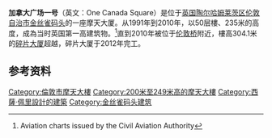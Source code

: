 {{NoteTA
|G1=UK Places
|G2=Unit
}}
{{Infobox building
|name               = 加拿大广场一号<br/>One Canada Square
|image              = Canary Wharf 1 Canada Square.png
|image_size         = 250px
|caption            = 英国第二高的建筑物
|highest_region     = 英国
|highest_start      = 1991年
|highest_prev       = [[42大廈|42大廈]]
|highest_end        = 2010年
|highest_next       = [[碎片大厦|碎片大厦]]
|start_date         = 1988年
|completion_date    = 1991年<ref name="cwcontractors">Canary Wharf Contractors Limited, {{cite web |url=http://www.cwcontractors.com/projectsOneCanada.asp |title=存档副本 |accessdate=2007-07-15 |deadurl=yes |archiveurl=https://web.archive.org/web/20070929212205/http://www.cwcontractors.com/projectsOneCanada.asp |archivedate=2007-09-29 }} Some of our projects > One Canada Square > One Canada Square, Canary Wharf Contractors website, Canary Wharf Contractors Limited. Accessed 25 May 2008 15:30 BST.</ref><ref name="cwhistorypage">Canary Wharf Group plc, {{cite web |url=http://www.canarywharf.com/mainFrm1.asp?strSelectedArea=History |title=存档副本 |accessdate=2006-08-15 |deadurl=yes |archiveurl=https://web.archive.org/web/20071203014042/http://www.canarywharf.com/mainFrm1.asp?strSelectedArea=History |archivedate=2007-12-03 }} History, official Canary Wharf website, Canary Wharf Group plc. Accessed 25 May 2008 14:38 BST.</ref><ref>The Open University http://www.open2.net/modernity/3_17.htm {{Wayback|url=http://www.open2.net/modernity/3_17.htm |date=20110611093118 }} A-Z Index > From Here to Modernity > Buildings > Canary Wharf > Canary Wharf, Open2 website, The Open University. Accessed 25 May 2008 15:39 BST. WARNING: THIS ARTICLE CONTAINS ERRORS.</ref>
|building_type      = 商业建筑<ref name="dsf">Canary Wharf Group plc, {{cite web |url=http://www.canarywharf.com/estate/estate/ds7/info.htm |title=存档副本 |accessdate=2008-04-20 |deadurl=yes |archiveurl=https://web.archive.org/web/20090620111212/http://www.canarywharf.com/estate/estate/ds7/info.htm |archivedate=2009-06-20 }} The Estate > Buildings > One Canada Square > More information > One Canada Square Facts, official Canary Wharf website, Canary Wharf Group plc. Accessed 25 May 2008 14:45 BST.</ref>
|location           =  英国英格兰伦敦
|latd  = 51| latm = 30| lats = 18| latNS = N
|longd = 0| longm = 01| longs = 10.6| longEW = W
|iso_region         = GB_scale:5000
|coordinates_display= title
|top_floor          =
|antenna_spire      = {{convert|770|ft|m|0}} [[above_ground_level|AGL]] <br /> / <br />{{convert|800|ft|m}}<ref name="facts">Canary Wharf Group plc, {{cite web |url=http://www.canarywharf.com/factfile/1can_pagr2.asp |title=存档副本 |accessdate=2008-04-20 |deadurl=yes |archiveurl=https://web.archive.org/web/20090620111242/http://www.canarywharf.com/factfile/1can_pagr2.asp |archivedate=2009-06-20 }} Fact File > One Canada Square > One Canada Square, official Canary Wharf website, Canary Wharf Group plc. Accessed 25 May 2008 14:55 BST.</ref> [[above_sea_level|ASL]]
|floor_count        = 50<ref name="dsf"/>
|floor_area         = {{convert| 1200000|sqft|m2|-3|abbr=on}}<ref name="buildprofile">Canary Wharf Group plc, {{cite web |url=http://www.canarywharf.com/estate/estate/ds7/ds7_r.htm |title=存档副本 |accessdate=2008-04-20 |deadurl=yes |archiveurl=https://web.archive.org/web/20080609003138/http://www.canarywharf.com/estate/estate/ds7/ds7_r.htm |archivedate=2008-06-09 }} The Estate - Buildings - One Canada Square - Building profile - Building profile, official Canary Wharf website, Canary Wharf Group plc. Retrieved 25 May 2008 14:52 BST.</ref>
|elevator_count     = 32 + 3 freight + 2 firemen<ref name="dsf"/>
|cost               = 2.16亿英镑
|architect          = {{flagicon|United States}} [[César_Pelli|César Pelli]] & Associates<ref name="buildprofile"/><ref name="buildingmag">Unknown author, http://www.building.co.uk/story.asp?sectioncode=32&storycode=3048265 "Faster, higher, stronger", Building website, Canary Wharf supplement 2005, 2005. Retrieved 25 May 2008 14:26 BST.</ref><ref>Pelli Clarke Pelli Architects (formerly Cesar Pelli & Associates) {{cite web |url=http://www.cesar-pelli.com/ |title=存档副本 |accessdate=2008-04-26 |deadurl=yes |archiveurl=https://web.archive.org/web/20080516032555/http://www.cesar-pelli.com/ |archivedate=2008-05-16 }} Projects > Office Buildings > One Canada Square > One Canada Square, Pelli Clarke Pelli Architects website, Pelli Clarke Pelli Architects.  Accessed 25 May 2008 17:00 BST.</ref><ref name="surveyoflondon"/><br />{{flagicon|Canada}} Adamson Associates<ref name="buildingmag"/><ref name="surveyoflondon"/><ref>Answers Corporation http://www.answers.com/topic/adamson-associates-2?cat=entertainment {{Wayback|url=http://www.answers.com/topic/adamson-associates-2?cat=entertainment |date=20150402100816 }} "Art Encyclopedia: Adamson Associates", "Answers.com" website, Answers Corporation. Accessed 25 May 2008 19:52 BST.</ref><br />{{Flagicon|United Kingdom}} Frederick Gibberd Coombes & Partners<ref name="buildingmag"/><ref>Gibberd http://www.gibberd.com/ {{Wayback|url=http://www.gibberd.com/ |date=20110722044457 }} Projects > Office > Canary Wharf > Canary Wharf, Gibberd website, Gibberd. Accessed 25 May 2008 19:46 BST. (Frederick Gibberd Coombes & Partners are now known as Frederick Gibberd Partnership)</ref><ref name="surveyoflondon"/>
|structural_engineer= {{flagicon|Canada}} MS Yolles & Partners<ref name="buildingmag"/><br />{{Flagicon|United Kingdom}} Waterman Partnership<ref name="buildingmag"/><ref>Waterman Group http://www.watermangroup.co.uk/wg/download/book/Chapter4a.pdf {{Wayback|url=http://www.watermangroup.co.uk/wg/download/book/Chapter4a.pdf |date=20080527232308 }} "Ingenuity and Engineering - The Waterman Story - The first 50 years", Chapter 4, page 45 of document or page 11 of PDF file, Waterman Group website, Waterman Group, no publication date stated.  Accessed 25 May 2008 20:04 BST.</ref>
|main_contractor    = {{Flagicon|United Kingdom}} [[Sir_Robert_McAlpine|Sir Robert McAlpine]] <ref name="surveyoflondon">Hermione Hobhouse http://www.british-history.ac.uk/report.aspx?compid=46550 {{Wayback|url=http://www.british-history.ac.uk/report.aspx?compid=46550 |date=20121015035844 }} "Modern Docklands: Gazetteer of modern non-housing developments", "Survey of London: volumes 43 and 44: Poplar, Blackwall and Isle of Dogs", 1994. Retrieved 28 April 2008</ref><br />{{flagicon|Canada}} Ellis Don<ref name="surveyoflondon"/><br />{{Flagicon|United States}} Lehrer McGovern<ref name="surveyoflondon"/><br />{{Flagicon|United Kingdom}} Bovis<br /> {{Flagicon|United Kingdom}} Balfour Beatty<br />{{flagicon|Canada}} [[Olympia_&_York|Olympia & York]]<br />+ approximately 40 sub-contractors
|developer          = {{flagicon|Canada}} [[Olympia_&_York|Olympia & York]]<ref name="cwhistorypage"/><ref>John Grigsby http://www.lddc-history.org.uk/property/index.html {{Wayback|url=http://www.lddc-history.org.uk/property/index.html |date=20080708200347 }} "LDDC Monograph" "Attracting Investment - Creating Value Establishing a Property Market in London Docklands", LDDC History Pages, IJP Community Regeneration, 12 June 2007. Accessed 24 May 2008.</ref>
|owner              = {{flagicon|United Kingdom}} [[金丝雀码头集团|金丝雀码头集团]] plc （现在主要持股人为歌鸟房地产 plc<ref>Songbird Estates plc {{cite web |url=http://www.songbirdestates.com/Corporate-Profile/index.asp |title=存档副本 |accessdate=2008-04-26 |deadurl=yes |archiveurl=https://web.archive.org/web/20080505102837/http://www.songbirdestates.com/Corporate-Profile/index.asp |archivedate=2008-05-05 }} Company Overview / AIM Rule 26 > 'Company Overview and Alternative Investment Market ("AIM") Rule 26', Songbird Estates website, Songbird Estates plc, 25 May 2008.  Accessed 25 May 2008 20:08 BST.</ref>）
|management         = {{flagicon|United Kingdom}} [[金丝雀码头集团|金丝雀码头集团]] plc
|references         = <ref>{{skyscraperpage|88}}</ref>
}}

'''加拿大广场一号'''（英文：One Canada Square）是位于[[英国|英国]][[陶尔哈姆莱茨区|陶尔哈姆莱茨区]][[伦敦自治市|伦敦自治市]][[金丝雀码头|金丝雀码头]]的一座摩天大厦。从1991年到2010年，以50层樓、235米的高度，成為当时英国第一高建筑物。<ref name="ReferenceA">Aviation charts issued by the Civil Aviation Authority</ref>直到2010年被位于[[伦敦桥|伦敦桥]]附近，樓高304.1米的[[碎片大厦|碎片大厦]]超越，碎片大厦于2012年完工。

==参考资料==
{{Reflist}}

[[Category:倫敦市摩天大樓|Category:倫敦市摩天大樓]]
[[Category:200米至249米高的摩天大樓|Category:200米至249米高的摩天大樓]]
[[Category:西薩·佩里設計的建築|Category:西薩·佩里設計的建築]]
[[Category:金丝雀码头建筑|Category:金丝雀码头建筑]]